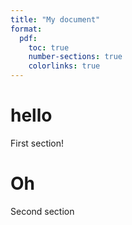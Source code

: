 ```yaml
---
title: "My document"
format:
  pdf:
    toc: true
    number-sections: true
    colorlinks: true
---
```


# hello

First section!

# Oh

Second section

